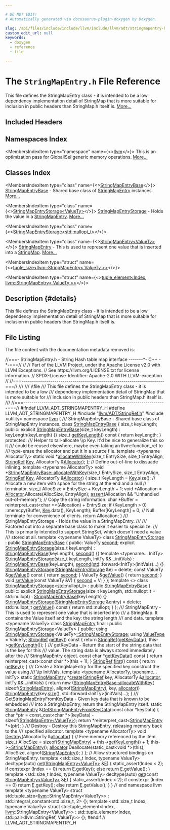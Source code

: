 ```yaml
---

# DO NOT EDIT!
# Automatically generated via docusaurus-plugin-doxygen by Doxygen.

slug: /api/files/include/include/llvm/include/llvm/adt/stringmapentry-h
custom_edit_url: null
keywords:
  - doxygen
  - reference
  - file

---
```





# The `StringMapEntry.h` File Reference

<DoxygenPage pluginConfig={pluginConfig}>

This file defines the StringMapEntry class - it is intended to be a low dependency implementation detail of StringMap that is more suitable for inclusion in public headers than StringMap.h itself is. <a href="#details">More...</a>

## Included Headers

<IncludesList>
<IncludesListItem
  filePath="llvm/ADT/StringRef.h"
  permalink="/docs/api/files/include/include/llvm/include/llvm/adt/stringref-h"
  isLocal="true" />
<IncludesListItem
  filePath="utility"
  permalink=""
  isLocal="false" />
</IncludesList>

## Namespaces Index

<MembersIndex>

<MembersIndexItem
  type="namespace"
  name={<><a href="/docs/api/namespaces/llvm">llvm</a></>}>
This is an optimization pass for GlobalISel generic memory operations. <a href="/docs/api/namespaces/llvm/#details">More...</a>
</MembersIndexItem>

</MembersIndex>

## Classes Index

<MembersIndex>

<MembersIndexItem
  type="class"
  name={<><a href="/docs/api/classes/llvm/stringmapentrybase">StringMapEntryBase</a></>}>
<a href="/docs/api/classes/llvm/stringmapentrybase">StringMapEntryBase</a> - Shared base class of <a href="/docs/api/classes/llvm/stringmapentry">StringMapEntry</a> instances. <a href="/docs/api/classes/llvm/stringmapentrybase/#details">More...</a>
</MembersIndexItem>

<MembersIndexItem
  type="class"
  name={<><a href="/docs/api/classes/llvm/stringmapentrystorage">StringMapEntryStorage&lt;ValueTy&gt;</a></>}>
<a href="/docs/api/classes/llvm/stringmapentrystorage">StringMapEntryStorage</a> - Holds the value in a <a href="/docs/api/classes/llvm/stringmapentry">StringMapEntry</a>. <a href="/docs/api/classes/llvm/stringmapentrystorage/#details">More...</a>
</MembersIndexItem>

<MembersIndexItem
  type="class"
  name={<><a href="/docs/api/classes/llvm/stringmapentrystorage-56cd7d6c41822bb8b87d94276ebb302b">StringMapEntryStorage&lt;std::nullopt_t&gt;</a></>}>
</MembersIndexItem>

<MembersIndexItem
  type="class"
  name={<><a href="/docs/api/classes/llvm/stringmapentry">StringMapEntry&lt;ValueTy&gt;</a></>}>
<a href="/docs/api/classes/llvm/stringmapentry">StringMapEntry</a> - This is used to represent one value that is inserted into a <a href="/docs/api/classes/llvm/stringmap">StringMap</a>. <a href="/docs/api/classes/llvm/stringmapentry/#details">More...</a>
</MembersIndexItem>

<MembersIndexItem
  type="struct"
  name={<><a href="/docs/api/structs/std/tuple-size-23c0d7a68efa0de581b9090bea6ef922">tuple_size&lt;llvm::StringMapEntry&lt; ValueTy &gt;&gt;</a></>}>
</MembersIndexItem>

<MembersIndexItem
  type="struct"
  name={<><a href="/docs/api/structs/std/tuple-element-b418cdfa06b70be633545cf4aa410d5a">tuple_element&lt;Index, llvm::StringMapEntry&lt; ValueTy &gt;&gt;</a></>}>
</MembersIndexItem>

</MembersIndex>

## Description {#details}

This file defines the StringMapEntry class - it is intended to be a low dependency implementation detail of StringMap that is more suitable for inclusion in public headers than StringMap.h itself is.

## File Listing

The file content with the documentation metadata removed is:

<ProgramListing>

<Link id="l00001" /><CodeLine lineNumber="1"><Highlight kind="comment">//===- StringMapEntry.h - String Hash table map interface -------&#42;- C++ -&#42;-===//</Highlight><Highlight kind="normal"></Highlight></CodeLine>
<Link id="l00002" /><CodeLine lineNumber="2"><Highlight kind="normal"></Highlight><Highlight kind="comment">//</Highlight><Highlight kind="normal"></Highlight></CodeLine>
<Link id="l00003" /><CodeLine lineNumber="3"><Highlight kind="normal"></Highlight><Highlight kind="comment">// Part of the LLVM Project, under the Apache License v2.0 with LLVM Exceptions.</Highlight><Highlight kind="normal"></Highlight></CodeLine>
<Link id="l00004" /><CodeLine lineNumber="4"><Highlight kind="normal"></Highlight><Highlight kind="comment">// See https://llvm.org/LICENSE.txt for license information.</Highlight><Highlight kind="normal"></Highlight></CodeLine>
<Link id="l00005" /><CodeLine lineNumber="5"><Highlight kind="normal"></Highlight><Highlight kind="comment">// SPDX-License-Identifier: Apache-2.0 WITH LLVM-exception</Highlight><Highlight kind="normal"></Highlight></CodeLine>
<Link id="l00006" /><CodeLine lineNumber="6"><Highlight kind="normal"></Highlight><Highlight kind="comment">//</Highlight><Highlight kind="normal"></Highlight></CodeLine>
<Link id="l00007" /><CodeLine lineNumber="7"><Highlight kind="normal"></Highlight><Highlight kind="comment">//===----------------------------------------------------------------------===//</Highlight><Highlight kind="comment"></Highlight></CodeLine>
<Link id="l00008" /><CodeLine lineNumber="8"><Highlight kind="comment">///</Highlight></CodeLine>
<Link id="l00009" /><CodeLine lineNumber="9"><Highlight kind="comment">/// \\file</Highlight></CodeLine>
<Link id="l00010" /><CodeLine lineNumber="10"><Highlight kind="comment">/// This file defines the StringMapEntry class - it is intended to be a low</Highlight></CodeLine>
<Link id="l00011" /><CodeLine lineNumber="11"><Highlight kind="comment">/// dependency implementation detail of StringMap that is more suitable for</Highlight></CodeLine>
<Link id="l00012" /><CodeLine lineNumber="12"><Highlight kind="comment">/// inclusion in public headers than StringMap.h itself is.</Highlight></CodeLine>
<Link id="l00013" /><CodeLine lineNumber="13"><Highlight kind="comment">///</Highlight><Highlight kind="normal"></Highlight></CodeLine>
<Link id="l00014" /><CodeLine lineNumber="14"><Highlight kind="normal"></Highlight><Highlight kind="comment">//===----------------------------------------------------------------------===//</Highlight><Highlight kind="normal"></Highlight></CodeLine>
<Link id="l00015" /><CodeLine lineNumber="15"><Highlight kind="normal"></Highlight></CodeLine>
<Link id="l00016" /><CodeLine lineNumber="16"><Highlight kind="normal"></Highlight><Highlight kind="preprocessor">#ifndef LLVM&#95;ADT&#95;STRINGMAPENTRY&#95;H</Highlight><Highlight kind="normal"></Highlight></CodeLine>
<Link id="l00017" /><CodeLine lineNumber="17"><Highlight kind="normal"></Highlight><Highlight kind="preprocessor">#define LLVM&#95;ADT&#95;STRINGMAPENTRY&#95;H</Highlight><Highlight kind="normal"></Highlight></CodeLine>
<Link id="l00018" /><CodeLine lineNumber="18"><Highlight kind="normal"></Highlight></CodeLine>
<Link id="l00019" /><CodeLine lineNumber="19"><Highlight kind="normal"></Highlight><Highlight kind="preprocessor">#include &quot;<a href="/docs/api/files/include/include/llvm/include/llvm/adt/stringref-h">llvm/ADT/StringRef.h</a>&quot;</Highlight><Highlight kind="normal"></Highlight></CodeLine>
<Link id="l00020" /><CodeLine lineNumber="20"><Highlight kind="normal"></Highlight><Highlight kind="preprocessor">#include &lt;utility&gt;</Highlight><Highlight kind="normal"></Highlight></CodeLine>
<Link id="l00021" /><CodeLine lineNumber="21"><Highlight kind="normal"></Highlight></CodeLine>
<Link id="l00022" /><CodeLine lineNumber="22"><Highlight kind="normal"></Highlight><Highlight kind="keyword">namespace </Highlight><Highlight kind="normal"><a href="/docs/api/namespaces/llvm">llvm</a> &#123;</Highlight></CodeLine>
<Link id="l00023" /><CodeLine lineNumber="23"><Highlight kind="normal"></Highlight><Highlight kind="comment"></Highlight></CodeLine>
<Link id="l00024" /><CodeLine lineNumber="24"><Highlight kind="comment">/// StringMapEntryBase - Shared base class of StringMapEntry instances.</Highlight><Highlight kind="normal"></Highlight></CodeLine>
<Link id="l00025" /><CodeLine lineNumber="25" lineLink="/docs/api/classes/llvm/stringmapentrybase"><Highlight kind="normal"></Highlight><Highlight kind="keyword">class </Highlight><Highlight kind="normal"><a href="/docs/api/classes/llvm/stringmapentrybase/#aeb9c9e609233ad05d05fd54e8a330d96">StringMapEntryBase</a> &#123;</Highlight></CodeLine>
<Link id="l00026" /><CodeLine lineNumber="26"><Highlight kind="normal">  </Highlight><Highlight kind="keywordtype">size&#95;t</Highlight><Highlight kind="normal"> keyLength;</Highlight></CodeLine>
<Link id="l00027" /><CodeLine lineNumber="27"><Highlight kind="normal"></Highlight></CodeLine>
<Link id="l00028" /><CodeLine lineNumber="28"><Highlight kind="normal"></Highlight><Highlight kind="keyword">public</Highlight><Highlight kind="normal">:</Highlight></CodeLine>
<Link id="l00029" /><CodeLine lineNumber="29" lineLink="/docs/api/classes/llvm/stringmapentrybase/#aeb9c9e609233ad05d05fd54e8a330d96"><Highlight kind="normal">  </Highlight><Highlight kind="keyword">explicit</Highlight><Highlight kind="normal"> <a href="/docs/api/classes/llvm/stringmapentrybase/#aeb9c9e609233ad05d05fd54e8a330d96">StringMapEntryBase</a>(</Highlight><Highlight kind="keywordtype">size&#95;t</Highlight><Highlight kind="normal"> keyLength) : keyLength(keyLength) &#123;&#125;</Highlight></CodeLine>
<Link id="l00030" /><CodeLine lineNumber="30"><Highlight kind="normal"></Highlight></CodeLine>
<Link id="l00031" /><CodeLine lineNumber="31" lineLink="/docs/api/classes/llvm/stringmapentrybase/#a6a2876e4244397f90ccb7ee6c89d9b8d"><Highlight kind="normal">  </Highlight><Highlight kind="keywordtype">size&#95;t</Highlight><Highlight kind="normal"> <a href="/docs/api/classes/llvm/stringmapentrybase/#a6a2876e4244397f90ccb7ee6c89d9b8d">getKeyLength</a>()</Highlight><Highlight kind="keyword"> const </Highlight><Highlight kind="normal">&#123; </Highlight><Highlight kind="keywordflow">return</Highlight><Highlight kind="normal"> keyLength; &#125;</Highlight></CodeLine>
<Link id="l00032" /><CodeLine lineNumber="32"><Highlight kind="normal"></Highlight></CodeLine>
<Link id="l00033" /><CodeLine lineNumber="33"><Highlight kind="normal"></Highlight><Highlight kind="keyword">protected</Highlight><Highlight kind="normal">:</Highlight><Highlight kind="comment"></Highlight></CodeLine>
<Link id="l00034" /><CodeLine lineNumber="34"><Highlight kind="comment">  /// Helper to tail-allocate \\p Key. It&#39;d be nice to generalize this so it</Highlight></CodeLine>
<Link id="l00035" /><CodeLine lineNumber="35"><Highlight kind="comment">  /// could be reused elsewhere, maybe even taking an llvm::function&#95;ref to</Highlight></CodeLine>
<Link id="l00036" /><CodeLine lineNumber="36"><Highlight kind="comment">  /// type-erase the allocator and put it in a source file.</Highlight><Highlight kind="normal"></Highlight></CodeLine>
<Link id="l00037" /><CodeLine lineNumber="37"><Highlight kind="normal">  </Highlight><Highlight kind="keyword">template</Highlight><Highlight kind="normal"> &lt;</Highlight><Highlight kind="keyword">typename</Highlight><Highlight kind="normal"> AllocatorTy&gt;</Highlight></CodeLine>
<Link id="l00038" /><CodeLine lineNumber="38"><Highlight kind="normal">  </Highlight><Highlight kind="keyword">static</Highlight><Highlight kind="normal"> </Highlight><Highlight kind="keywordtype">void</Highlight><Highlight kind="normal"> &#42;<a href="/docs/api/classes/llvm/stringmapentrybase/#ad02f1e31d20dcd30fca53cf59db4e00d">allocateWithKey</a>(</Highlight><Highlight kind="keywordtype">size&#95;t</Highlight><Highlight kind="normal"> EntrySize, </Highlight><Highlight kind="keywordtype">size&#95;t</Highlight><Highlight kind="normal"> EntryAlign,</Highlight></CodeLine>
<Link id="l00039" /><CodeLine lineNumber="39"><Highlight kind="normal">                               <a href="/docs/api/classes/llvm/stringref">StringRef</a> <a href="/docs/api/namespaces/llvm/#a98c6256d0644613c6b5b3e2ef06ef5ce">Key</a>, AllocatorTy &amp;<a href="/docs/api/files/lib/lib/codegen/regallocbasic-cpp/#ad5d00e1d77644d95847b9bf8da12b759">Allocator</a>);</Highlight></CodeLine>
<Link id="l00040" /><CodeLine lineNumber="40"><Highlight kind="normal">&#125;;</Highlight></CodeLine>
<Link id="l00041" /><CodeLine lineNumber="41"><Highlight kind="normal"></Highlight></CodeLine>
<Link id="l00042" /><CodeLine lineNumber="42"><Highlight kind="normal"></Highlight><Highlight kind="comment">// Define out-of-line to dissuade inlining.</Highlight><Highlight kind="normal"></Highlight></CodeLine>
<Link id="l00043" /><CodeLine lineNumber="43"><Highlight kind="normal"></Highlight><Highlight kind="keyword">template</Highlight><Highlight kind="normal"> &lt;</Highlight><Highlight kind="keyword">typename</Highlight><Highlight kind="normal"> AllocatorTy&gt;</Highlight></CodeLine>
<Link id="l00044" /><CodeLine lineNumber="44" lineLink="/docs/api/classes/llvm/stringmapentrybase/#ad02f1e31d20dcd30fca53cf59db4e00d"><Highlight kind="normal"></Highlight><Highlight kind="keywordtype">void</Highlight><Highlight kind="normal"> &#42;<a href="/docs/api/classes/llvm/stringmapentrybase/#ad02f1e31d20dcd30fca53cf59db4e00d">StringMapEntryBase::allocateWithKey</a>(</Highlight><Highlight kind="keywordtype">size&#95;t</Highlight><Highlight kind="normal"> EntrySize, </Highlight><Highlight kind="keywordtype">size&#95;t</Highlight><Highlight kind="normal"> EntryAlign,</Highlight></CodeLine>
<Link id="l00045" /><CodeLine lineNumber="45"><Highlight kind="normal">                                          <a href="/docs/api/classes/llvm/stringref">StringRef</a> <a href="/docs/api/namespaces/llvm/#a98c6256d0644613c6b5b3e2ef06ef5ce">Key</a>,</Highlight></CodeLine>
<Link id="l00046" /><CodeLine lineNumber="46"><Highlight kind="normal">                                          AllocatorTy &amp;<a href="/docs/api/files/lib/lib/codegen/regallocbasic-cpp/#ad5d00e1d77644d95847b9bf8da12b759">Allocator</a>) &#123;</Highlight></CodeLine>
<Link id="l00047" /><CodeLine lineNumber="47"><Highlight kind="normal">  </Highlight><Highlight kind="keywordtype">size&#95;t</Highlight><Highlight kind="normal"> KeyLength = <a href="/docs/api/namespaces/llvm/#a98c6256d0644613c6b5b3e2ef06ef5ce">Key</a>.size();</Highlight></CodeLine>
<Link id="l00048" /><CodeLine lineNumber="48"><Highlight kind="normal"></Highlight></CodeLine>
<Link id="l00049" /><CodeLine lineNumber="49"><Highlight kind="normal">  </Highlight><Highlight kind="comment">// Allocate a new item with space for the string at the end and a null</Highlight><Highlight kind="normal"></Highlight></CodeLine>
<Link id="l00050" /><CodeLine lineNumber="50"><Highlight kind="normal">  </Highlight><Highlight kind="comment">// terminator.</Highlight><Highlight kind="normal"></Highlight></CodeLine>
<Link id="l00051" /><CodeLine lineNumber="51"><Highlight kind="normal">  </Highlight><Highlight kind="keywordtype">size&#95;t</Highlight><Highlight kind="normal"> AllocSize = EntrySize + KeyLength + 1;</Highlight></CodeLine>
<Link id="l00052" /><CodeLine lineNumber="52"><Highlight kind="normal">  </Highlight><Highlight kind="keywordtype">void</Highlight><Highlight kind="normal"> &#42;Allocation = <a href="/docs/api/files/lib/lib/codegen/regallocbasic-cpp/#ad5d00e1d77644d95847b9bf8da12b759">Allocator</a>.Allocate(AllocSize, EntryAlign);</Highlight></CodeLine>
<Link id="l00053" /><CodeLine lineNumber="53"><Highlight kind="normal">  <a href="/docs/api/files/lib/lib/target/lib/target/amdgpu/silowercontrolflow-cpp/#a4868c5d81c5ccc98c47aeab6244346a0">assert</a>(Allocation &amp;&amp; </Highlight><Highlight kind="stringliteral">&quot;Unhandled out-of-memory&quot;</Highlight><Highlight kind="normal">);</Highlight></CodeLine>
<Link id="l00054" /><CodeLine lineNumber="54"><Highlight kind="normal"></Highlight></CodeLine>
<Link id="l00055" /><CodeLine lineNumber="55"><Highlight kind="normal">  </Highlight><Highlight kind="comment">// Copy the string information.</Highlight><Highlight kind="normal"></Highlight></CodeLine>
<Link id="l00056" /><CodeLine lineNumber="56"><Highlight kind="normal">  </Highlight><Highlight kind="keywordtype">char</Highlight><Highlight kind="normal"> &#42;Buffer = </Highlight><Highlight kind="keyword">reinterpret&#95;cast&lt;</Highlight><Highlight kind="keywordtype">char</Highlight><Highlight kind="normal"> &#42;</Highlight><Highlight kind="keyword">&gt;</Highlight><Highlight kind="normal">(Allocation) + EntrySize;</Highlight></CodeLine>
<Link id="l00057" /><CodeLine lineNumber="57"><Highlight kind="normal">  </Highlight><Highlight kind="keywordflow">if</Highlight><Highlight kind="normal"> (KeyLength &gt; 0)</Highlight></CodeLine>
<Link id="l00058" /><CodeLine lineNumber="58"><Highlight kind="normal">    ::memcpy(Buffer, <a href="/docs/api/namespaces/llvm/#a98c6256d0644613c6b5b3e2ef06ef5ce">Key</a>.data(), KeyLength);</Highlight></CodeLine>
<Link id="l00059" /><CodeLine lineNumber="59"><Highlight kind="normal">  Buffer&#91;KeyLength&#93; = 0; </Highlight><Highlight kind="comment">// Null terminate for convenience of clients.</Highlight><Highlight kind="normal"></Highlight></CodeLine>
<Link id="l00060" /><CodeLine lineNumber="60"><Highlight kind="normal">  </Highlight><Highlight kind="keywordflow">return</Highlight><Highlight kind="normal"> Allocation;</Highlight></CodeLine>
<Link id="l00061" /><CodeLine lineNumber="61"><Highlight kind="normal">&#125;</Highlight></CodeLine>
<Link id="l00062" /><CodeLine lineNumber="62"><Highlight kind="normal"></Highlight><Highlight kind="comment"></Highlight></CodeLine>
<Link id="l00063" /><CodeLine lineNumber="63"><Highlight kind="comment">/// StringMapEntryStorage - Holds the value in a StringMapEntry.</Highlight></CodeLine>
<Link id="l00064" /><CodeLine lineNumber="64"><Highlight kind="comment">///</Highlight></CodeLine>
<Link id="l00065" /><CodeLine lineNumber="65"><Highlight kind="comment">/// Factored out into a separate base class to make it easier to specialize.</Highlight></CodeLine>
<Link id="l00066" /><CodeLine lineNumber="66"><Highlight kind="comment">/// This is primarily intended to support StringSet, which doesn&#39;t need a value</Highlight></CodeLine>
<Link id="l00067" /><CodeLine lineNumber="67"><Highlight kind="comment">/// stored at all.</Highlight><Highlight kind="normal"></Highlight></CodeLine>
<Link id="l00068" /><CodeLine lineNumber="68"><Highlight kind="normal"></Highlight><Highlight kind="keyword">template</Highlight><Highlight kind="normal"> &lt;</Highlight><Highlight kind="keyword">typename</Highlight><Highlight kind="normal"> ValueTy&gt;</Highlight></CodeLine>
<Link id="l00069" /><CodeLine lineNumber="69" lineLink="/docs/api/classes/llvm/stringmapentrystorage"><Highlight kind="normal"></Highlight><Highlight kind="keyword">class </Highlight><Highlight kind="normal"><a href="/docs/api/classes/llvm/stringmapentrystorage/#a269d3fde6eee0a50e66151263d3ae309">StringMapEntryStorage</a> : </Highlight><Highlight kind="keyword">public</Highlight><Highlight kind="normal"> <a href="/docs/api/classes/llvm/stringmapentrybase/#aeb9c9e609233ad05d05fd54e8a330d96">StringMapEntryBase</a> &#123;</Highlight></CodeLine>
<Link id="l00070" /><CodeLine lineNumber="70"><Highlight kind="normal"></Highlight><Highlight kind="keyword">public</Highlight><Highlight kind="normal">:</Highlight></CodeLine>
<Link id="l00071" /><CodeLine lineNumber="71" lineLink="/docs/api/classes/llvm/stringmapentrystorage/#af238d30628ee2c4d1c19220f5d521b9a"><Highlight kind="normal">  ValueTy <a href="/docs/api/classes/llvm/stringmapentrystorage/#af238d30628ee2c4d1c19220f5d521b9a">second</a>;</Highlight></CodeLine>
<Link id="l00072" /><CodeLine lineNumber="72"><Highlight kind="normal"></Highlight></CodeLine>
<Link id="l00073" /><CodeLine lineNumber="73" lineLink="/docs/api/classes/llvm/stringmapentrystorage/#a269d3fde6eee0a50e66151263d3ae309"><Highlight kind="normal">  </Highlight><Highlight kind="keyword">explicit</Highlight><Highlight kind="normal"> <a href="/docs/api/classes/llvm/stringmapentrystorage/#a269d3fde6eee0a50e66151263d3ae309">StringMapEntryStorage</a>(</Highlight><Highlight kind="keywordtype">size&#95;t</Highlight><Highlight kind="normal"> keyLength)</Highlight></CodeLine>
<Link id="l00074" /><CodeLine lineNumber="74"><Highlight kind="normal">      : <a href="/docs/api/classes/llvm/stringmapentrybase/#aeb9c9e609233ad05d05fd54e8a330d96">StringMapEntryBase</a>(keyLength), <a href="/docs/api/classes/llvm/stringmapentrystorage/#af238d30628ee2c4d1c19220f5d521b9a">second</a>() &#123;&#125;</Highlight></CodeLine>
<Link id="l00075" /><CodeLine lineNumber="75"><Highlight kind="normal">  </Highlight><Highlight kind="keyword">template</Highlight><Highlight kind="normal"> &lt;</Highlight><Highlight kind="keyword">typename</Highlight><Highlight kind="normal">... InitTy&gt;</Highlight></CodeLine>
<Link id="l00076" /><CodeLine lineNumber="76" lineLink="/docs/api/classes/llvm/stringmapentrystorage/#a66a56c03833dc3c948f3e72bd4c720cb"><Highlight kind="normal">  <a href="/docs/api/classes/llvm/stringmapentrystorage/#a66a56c03833dc3c948f3e72bd4c720cb">StringMapEntryStorage</a>(</Highlight><Highlight kind="keywordtype">size&#95;t</Highlight><Highlight kind="normal"> keyLength, InitTy &amp;&amp;...initVals)</Highlight></CodeLine>
<Link id="l00077" /><CodeLine lineNumber="77"><Highlight kind="normal">      : <a href="/docs/api/classes/llvm/stringmapentrybase/#aeb9c9e609233ad05d05fd54e8a330d96">StringMapEntryBase</a>(keyLength),</Highlight></CodeLine>
<Link id="l00078" /><CodeLine lineNumber="78"><Highlight kind="normal">        <a href="/docs/api/classes/llvm/stringmapentrystorage/#af238d30628ee2c4d1c19220f5d521b9a">second</a>(<a href="/docs/api/namespaces/std">std</a>::forward&lt;InitTy&gt;(initVals)...) &#123;&#125;</Highlight></CodeLine>
<Link id="l00079" /><CodeLine lineNumber="79" lineLink="/docs/api/classes/llvm/stringmapentrystorage/#a5e2639ca47e2f85bdb8c157607252dda"><Highlight kind="normal">  <a href="/docs/api/classes/llvm/stringmapentrystorage/#a5e2639ca47e2f85bdb8c157607252dda">StringMapEntryStorage</a>(<a href="/docs/api/classes/llvm/stringmapentrystorage/#a269d3fde6eee0a50e66151263d3ae309">StringMapEntryStorage</a> &amp;e) = </Highlight><Highlight kind="keyword">delete</Highlight><Highlight kind="normal">;</Highlight></CodeLine>
<Link id="l00080" /><CodeLine lineNumber="80"><Highlight kind="normal"></Highlight></CodeLine>
<Link id="l00081" /><CodeLine lineNumber="81" lineLink="/docs/api/classes/llvm/stringmapentrystorage/#a79b2f851e3b48002897943fc4049c9cb"><Highlight kind="normal">  </Highlight><Highlight kind="keyword">const</Highlight><Highlight kind="normal"> ValueTy &amp;<a href="/docs/api/classes/llvm/stringmapentrystorage/#a79b2f851e3b48002897943fc4049c9cb">getValue</a>()</Highlight><Highlight kind="keyword"> const </Highlight><Highlight kind="normal">&#123; </Highlight><Highlight kind="keywordflow">return</Highlight><Highlight kind="normal"> <a href="/docs/api/classes/llvm/stringmapentrystorage/#af238d30628ee2c4d1c19220f5d521b9a">second</a>; &#125;</Highlight></CodeLine>
<Link id="l00082" /><CodeLine lineNumber="82" lineLink="/docs/api/classes/llvm/stringmapentrystorage/#a29d4419801c7129c63dbd8fd80787020"><Highlight kind="normal">  ValueTy &amp;<a href="/docs/api/classes/llvm/stringmapentrystorage/#a29d4419801c7129c63dbd8fd80787020">getValue</a>() &#123; </Highlight><Highlight kind="keywordflow">return</Highlight><Highlight kind="normal"> <a href="/docs/api/classes/llvm/stringmapentrystorage/#af238d30628ee2c4d1c19220f5d521b9a">second</a>; &#125;</Highlight></CodeLine>
<Link id="l00083" /><CodeLine lineNumber="83"><Highlight kind="normal"></Highlight></CodeLine>
<Link id="l00084" /><CodeLine lineNumber="84" lineLink="/docs/api/classes/llvm/stringmapentrystorage/#a9860d655d6365f7a35a27d3deb17d537"><Highlight kind="normal">  </Highlight><Highlight kind="keywordtype">void</Highlight><Highlight kind="normal"> <a href="/docs/api/classes/llvm/stringmapentrystorage/#a9860d655d6365f7a35a27d3deb17d537">setValue</a>(</Highlight><Highlight kind="keyword">const</Highlight><Highlight kind="normal"> ValueTy &amp;V) &#123; <a href="/docs/api/classes/llvm/stringmapentrystorage/#af238d30628ee2c4d1c19220f5d521b9a">second</a> = V; &#125;</Highlight></CodeLine>
<Link id="l00085" /><CodeLine lineNumber="85"><Highlight kind="normal">&#125;;</Highlight></CodeLine>
<Link id="l00086" /><CodeLine lineNumber="86"><Highlight kind="normal"></Highlight></CodeLine>
<Link id="l00087" /><CodeLine lineNumber="87"><Highlight kind="normal"></Highlight><Highlight kind="keyword">template</Highlight><Highlight kind="normal"> &lt;&gt;</Highlight></CodeLine>
<Link id="l00088" /><CodeLine lineNumber="88" lineLink="/docs/api/classes/llvm/stringmapentrystorage-56cd7d6c41822bb8b87d94276ebb302b"><Highlight kind="normal"></Highlight><Highlight kind="keyword">class </Highlight><Highlight kind="normal"><a href="/docs/api/classes/llvm/stringmapentrystorage-56cd7d6c41822bb8b87d94276ebb302b/#a17a57f2d479edb1d13ade7f0ce4b32d4">StringMapEntryStorage</a>&lt;<a href="/docs/api/namespaces/std">std</a>::nullopt&#95;t&gt; : </Highlight><Highlight kind="keyword">public</Highlight><Highlight kind="normal"> <a href="/docs/api/classes/llvm/stringmapentrybase/#aeb9c9e609233ad05d05fd54e8a330d96">StringMapEntryBase</a> &#123;</Highlight></CodeLine>
<Link id="l00089" /><CodeLine lineNumber="89"><Highlight kind="normal"></Highlight><Highlight kind="keyword">public</Highlight><Highlight kind="normal">:</Highlight></CodeLine>
<Link id="l00090" /><CodeLine lineNumber="90" lineLink="/docs/api/classes/llvm/stringmapentrystorage-56cd7d6c41822bb8b87d94276ebb302b/#a17a57f2d479edb1d13ade7f0ce4b32d4"><Highlight kind="normal">  </Highlight><Highlight kind="keyword">explicit</Highlight><Highlight kind="normal"> <a href="/docs/api/classes/llvm/stringmapentrystorage-56cd7d6c41822bb8b87d94276ebb302b/#a17a57f2d479edb1d13ade7f0ce4b32d4">StringMapEntryStorage</a>(</Highlight><Highlight kind="keywordtype">size&#95;t</Highlight><Highlight kind="normal"> keyLength,</Highlight></CodeLine>
<Link id="l00091" /><CodeLine lineNumber="91"><Highlight kind="normal">                                 std::nullopt&#95;t = std::nullopt)</Highlight></CodeLine>
<Link id="l00092" /><CodeLine lineNumber="92"><Highlight kind="normal">      : <a href="/docs/api/classes/llvm/stringmapentrybase/#aeb9c9e609233ad05d05fd54e8a330d96">StringMapEntryBase</a>(keyLength) &#123;&#125;</Highlight></CodeLine>
<Link id="l00093" /><CodeLine lineNumber="93" lineLink="/docs/api/classes/llvm/stringmapentrystorage-56cd7d6c41822bb8b87d94276ebb302b/#a2961cc06be2435778480b3744a882e0c"><Highlight kind="normal">  <a href="/docs/api/classes/llvm/stringmapentrystorage-56cd7d6c41822bb8b87d94276ebb302b/#a2961cc06be2435778480b3744a882e0c">StringMapEntryStorage</a>(<a href="/docs/api/classes/llvm/stringmapentrystorage-56cd7d6c41822bb8b87d94276ebb302b/#a17a57f2d479edb1d13ade7f0ce4b32d4">StringMapEntryStorage</a> &amp;entry) = </Highlight><Highlight kind="keyword">delete</Highlight><Highlight kind="normal">;</Highlight></CodeLine>
<Link id="l00094" /><CodeLine lineNumber="94"><Highlight kind="normal"></Highlight></CodeLine>
<Link id="l00095" /><CodeLine lineNumber="95" lineLink="/docs/api/classes/llvm/stringmapentrystorage-56cd7d6c41822bb8b87d94276ebb302b/#a8b8c44026ad743754321cbda3e1f6a83"><Highlight kind="normal">  std::nullopt&#95;t <a href="/docs/api/classes/llvm/stringmapentrystorage-56cd7d6c41822bb8b87d94276ebb302b/#a8b8c44026ad743754321cbda3e1f6a83">getValue</a>()</Highlight><Highlight kind="keyword"> const </Highlight><Highlight kind="normal">&#123; </Highlight><Highlight kind="keywordflow">return</Highlight><Highlight kind="normal"> std::nullopt; &#125;</Highlight></CodeLine>
<Link id="l00096" /><CodeLine lineNumber="96"><Highlight kind="normal">&#125;;</Highlight></CodeLine>
<Link id="l00097" /><CodeLine lineNumber="97"><Highlight kind="normal"></Highlight><Highlight kind="comment"></Highlight></CodeLine>
<Link id="l00098" /><CodeLine lineNumber="98"><Highlight kind="comment">/// StringMapEntry - This is used to represent one value that is inserted into</Highlight></CodeLine>
<Link id="l00099" /><CodeLine lineNumber="99"><Highlight kind="comment">/// a StringMap.  It contains the Value itself and the key: the string length</Highlight></CodeLine>
<Link id="l00100" /><CodeLine lineNumber="100"><Highlight kind="comment">/// and data.</Highlight><Highlight kind="normal"></Highlight></CodeLine>
<Link id="l00101" /><CodeLine lineNumber="101"><Highlight kind="normal"></Highlight><Highlight kind="keyword">template</Highlight><Highlight kind="normal"> &lt;</Highlight><Highlight kind="keyword">typename</Highlight><Highlight kind="normal"> ValueTy&gt;</Highlight></CodeLine>
<Link id="l00102" /><CodeLine lineNumber="102" lineLink="/docs/api/classes/llvm/stringmapentry"><Highlight kind="normal"></Highlight><Highlight kind="keyword">class </Highlight><Highlight kind="normal"><a href="/docs/api/classes/llvm/stringmapentry">StringMapEntry</a> final : </Highlight><Highlight kind="keyword">public</Highlight><Highlight kind="normal"> <a href="/docs/api/classes/llvm/stringmapentrystorage/#a269d3fde6eee0a50e66151263d3ae309">StringMapEntryStorage</a>&lt;ValueTy&gt; &#123;</Highlight></CodeLine>
<Link id="l00103" /><CodeLine lineNumber="103"><Highlight kind="normal"></Highlight><Highlight kind="keyword">public</Highlight><Highlight kind="normal">:</Highlight></CodeLine>
<Link id="l00104" /><CodeLine lineNumber="104"><Highlight kind="normal">  </Highlight><Highlight kind="keyword">using </Highlight><Highlight kind="normal"><a href="/docs/api/classes/llvm/stringmapentrystorage/#a269d3fde6eee0a50e66151263d3ae309">StringMapEntryStorage</a>&lt;ValueTy&gt;<a href="/docs/api/classes/llvm/stringmapentrystorage/#a269d3fde6eee0a50e66151263d3ae309">::StringMapEntryStorage</a>;</Highlight></CodeLine>
<Link id="l00105" /><CodeLine lineNumber="105"><Highlight kind="normal"></Highlight></CodeLine>
<Link id="l00106" /><CodeLine lineNumber="106" lineLink="/docs/api/classes/llvm/stringmapentry/#a21f5a5ab1fe706f89623fe0ce55679af"><Highlight kind="normal">  </Highlight><Highlight kind="keyword">using </Highlight><Highlight kind="normal"><a href="/docs/api/classes/llvm/stringmapentry/#a21f5a5ab1fe706f89623fe0ce55679af">ValueType</a> = ValueTy;</Highlight></CodeLine>
<Link id="l00107" /><CodeLine lineNumber="107"><Highlight kind="normal"></Highlight></CodeLine>
<Link id="l00108" /><CodeLine lineNumber="108" lineLink="/docs/api/classes/llvm/stringmapentry/#a6201b76e51e8eecfbb57c77fba8367b8"><Highlight kind="normal">  <a href="/docs/api/classes/llvm/stringref">StringRef</a> <a href="/docs/api/classes/llvm/stringmapentry/#a6201b76e51e8eecfbb57c77fba8367b8">getKey</a>()</Highlight><Highlight kind="keyword"> const </Highlight><Highlight kind="normal">&#123;</Highlight></CodeLine>
<Link id="l00109" /><CodeLine lineNumber="109"><Highlight kind="normal">    </Highlight><Highlight kind="keywordflow">return</Highlight><Highlight kind="normal"> <a href="/docs/api/classes/llvm/stringref">StringRef</a>(<a href="/docs/api/classes/llvm/stringmapentry/#af00ecfc79d7fe461d92e306db445a13f">getKeyData</a>(), this-&gt;<a href="/docs/api/classes/llvm/stringmapentrybase/#a6a2876e4244397f90ccb7ee6c89d9b8d">getKeyLength</a>());</Highlight></CodeLine>
<Link id="l00110" /><CodeLine lineNumber="110"><Highlight kind="normal">  &#125;</Highlight></CodeLine>
<Link id="l00111" /><CodeLine lineNumber="111"><Highlight kind="normal"></Highlight><Highlight kind="comment"></Highlight></CodeLine>
<Link id="l00112" /><CodeLine lineNumber="112"><Highlight kind="comment">  /// getKeyData - Return the start of the string data that is the key for this</Highlight></CodeLine>
<Link id="l00113" /><CodeLine lineNumber="113"><Highlight kind="comment">  /// value.  The string data is always stored immediately after the</Highlight></CodeLine>
<Link id="l00114" /><CodeLine lineNumber="114"><Highlight kind="comment">  /// StringMapEntry object.</Highlight><Highlight kind="normal"></Highlight></CodeLine>
<Link id="l00115" /><CodeLine lineNumber="115" lineLink="/docs/api/classes/llvm/stringmapentry/#af00ecfc79d7fe461d92e306db445a13f"><Highlight kind="normal">  </Highlight><Highlight kind="keyword">const</Highlight><Highlight kind="normal"> </Highlight><Highlight kind="keywordtype">char</Highlight><Highlight kind="normal"> &#42;<a href="/docs/api/classes/llvm/stringmapentry/#af00ecfc79d7fe461d92e306db445a13f">getKeyData</a>()</Highlight><Highlight kind="keyword"> const </Highlight><Highlight kind="normal">&#123;</Highlight></CodeLine>
<Link id="l00116" /><CodeLine lineNumber="116"><Highlight kind="normal">    </Highlight><Highlight kind="keywordflow">return</Highlight><Highlight kind="normal"> </Highlight><Highlight kind="keyword">reinterpret&#95;cast&lt;</Highlight><Highlight kind="keyword">const </Highlight><Highlight kind="keywordtype">char</Highlight><Highlight kind="normal"> &#42;</Highlight><Highlight kind="keyword">&gt;</Highlight><Highlight kind="normal">(</Highlight><Highlight kind="keyword">this</Highlight><Highlight kind="normal"> + 1);</Highlight></CodeLine>
<Link id="l00117" /><CodeLine lineNumber="117"><Highlight kind="normal">  &#125;</Highlight></CodeLine>
<Link id="l00118" /><CodeLine lineNumber="118"><Highlight kind="normal"></Highlight></CodeLine>
<Link id="l00119" /><CodeLine lineNumber="119" lineLink="/docs/api/classes/llvm/stringmapentry/#aa90d7ff5110be6315425ec6c29da762b"><Highlight kind="normal">  <a href="/docs/api/classes/llvm/stringref">StringRef</a> <a href="/docs/api/classes/llvm/stringmapentry/#aa90d7ff5110be6315425ec6c29da762b">first</a>()</Highlight><Highlight kind="keyword"> const </Highlight><Highlight kind="normal">&#123; </Highlight><Highlight kind="keywordflow">return</Highlight><Highlight kind="normal"> <a href="/docs/api/classes/llvm/stringmapentry/#a6201b76e51e8eecfbb57c77fba8367b8">getKey</a>(); &#125;</Highlight></CodeLine>
<Link id="l00120" /><CodeLine lineNumber="120"><Highlight kind="normal"></Highlight><Highlight kind="comment"></Highlight></CodeLine>
<Link id="l00121" /><CodeLine lineNumber="121"><Highlight kind="comment">  /// Create a StringMapEntry for the specified key construct the value using</Highlight></CodeLine>
<Link id="l00122" /><CodeLine lineNumber="122"><Highlight kind="comment">  /// \\p InitiVals.</Highlight><Highlight kind="normal"></Highlight></CodeLine>
<Link id="l00123" /><CodeLine lineNumber="123"><Highlight kind="normal">  </Highlight><Highlight kind="keyword">template</Highlight><Highlight kind="normal"> &lt;</Highlight><Highlight kind="keyword">typename</Highlight><Highlight kind="normal"> AllocatorTy, </Highlight><Highlight kind="keyword">typename</Highlight><Highlight kind="normal">... InitTy&gt;</Highlight></CodeLine>
<Link id="l00124" /><CodeLine lineNumber="124" lineLink="/docs/api/classes/llvm/stringmapentry/#a09f6c55119f75e7997dab2bbd8d2f065"><Highlight kind="normal">  </Highlight><Highlight kind="keyword">static</Highlight><Highlight kind="normal"> <a href="/docs/api/classes/llvm/stringmapentry">StringMapEntry</a> &#42;<a href="/docs/api/classes/llvm/stringmapentry/#a09f6c55119f75e7997dab2bbd8d2f065">create</a>(<a href="/docs/api/classes/llvm/stringref">StringRef</a> key, AllocatorTy &amp;<a href="/docs/api/files/include/include/llvm/include/llvm/demangle/itaniumdemangle-h/#ae2b0d0345572d6718e219aa76d1d54eda3ea9a0394aab44aadd148cfafa5c6693">allocator</a>,</Highlight></CodeLine>
<Link id="l00125" /><CodeLine lineNumber="125"><Highlight kind="normal">                                InitTy &amp;&amp;...initVals) &#123;</Highlight></CodeLine>
<Link id="l00126" /><CodeLine lineNumber="126"><Highlight kind="normal">    </Highlight><Highlight kind="keywordflow">return</Highlight><Highlight kind="normal"> </Highlight><Highlight kind="keyword">new</Highlight><Highlight kind="normal"> (<a href="/docs/api/classes/llvm/stringmapentrybase/#ad02f1e31d20dcd30fca53cf59db4e00d">StringMapEntryBase::allocateWithKey</a>(</Highlight></CodeLine>
<Link id="l00127" /><CodeLine lineNumber="127"><Highlight kind="normal">        </Highlight><Highlight kind="keyword">sizeof</Highlight><Highlight kind="normal">(<a href="/docs/api/classes/llvm/stringmapentry">StringMapEntry</a>), </Highlight><Highlight kind="keyword">alignof</Highlight><Highlight kind="normal">(<a href="/docs/api/classes/llvm/stringmapentry">StringMapEntry</a>), key, <a href="/docs/api/files/include/include/llvm/include/llvm/demangle/itaniumdemangle-h/#ae2b0d0345572d6718e219aa76d1d54eda3ea9a0394aab44aadd148cfafa5c6693">allocator</a>))</Highlight></CodeLine>
<Link id="l00128" /><CodeLine lineNumber="128"><Highlight kind="normal">        <a href="/docs/api/classes/llvm/stringmapentry">StringMapEntry</a>(key.<a href="/docs/api/classes/llvm/stringref/#a5db9240c74644c67759dd0f901fc3c7d">size</a>(), std::forward&lt;InitTy&gt;(initVals)...);</Highlight></CodeLine>
<Link id="l00129" /><CodeLine lineNumber="129"><Highlight kind="normal">  &#125;</Highlight></CodeLine>
<Link id="l00130" /><CodeLine lineNumber="130"><Highlight kind="normal"></Highlight><Highlight kind="comment"></Highlight></CodeLine>
<Link id="l00131" /><CodeLine lineNumber="131"><Highlight kind="comment">  /// GetStringMapEntryFromKeyData - Given key data that is known to be embedded</Highlight></CodeLine>
<Link id="l00132" /><CodeLine lineNumber="132"><Highlight kind="comment">  /// into a StringMapEntry, return the StringMapEntry itself.</Highlight><Highlight kind="normal"></Highlight></CodeLine>
<Link id="l00133" /><CodeLine lineNumber="133" lineLink="/docs/api/classes/llvm/stringmapentry/#ae642d4e909f7f77f2496fa6331f27837"><Highlight kind="normal">  </Highlight><Highlight kind="keyword">static</Highlight><Highlight kind="normal"> <a href="/docs/api/classes/llvm/stringmapentry">StringMapEntry</a> &amp;<a href="/docs/api/classes/llvm/stringmapentry/#ae642d4e909f7f77f2496fa6331f27837">GetStringMapEntryFromKeyData</a>(</Highlight><Highlight kind="keyword">const</Highlight><Highlight kind="normal"> </Highlight><Highlight kind="keywordtype">char</Highlight><Highlight kind="normal"> &#42;keyData) &#123;</Highlight></CodeLine>
<Link id="l00134" /><CodeLine lineNumber="134"><Highlight kind="normal">    </Highlight><Highlight kind="keywordtype">char</Highlight><Highlight kind="normal"> &#42;ptr = </Highlight><Highlight kind="keyword">const&#95;cast&lt;</Highlight><Highlight kind="keywordtype">char</Highlight><Highlight kind="normal"> &#42;</Highlight><Highlight kind="keyword">&gt;</Highlight><Highlight kind="normal">(keyData) - </Highlight><Highlight kind="keyword">sizeof</Highlight><Highlight kind="normal">(<a href="/docs/api/classes/llvm/stringmapentry">StringMapEntry&lt;ValueTy&gt;</a>);</Highlight></CodeLine>
<Link id="l00135" /><CodeLine lineNumber="135"><Highlight kind="normal">    </Highlight><Highlight kind="keywordflow">return</Highlight><Highlight kind="normal"> &#42;</Highlight><Highlight kind="keyword">reinterpret&#95;cast&lt;</Highlight><Highlight kind="normal"><a href="/docs/api/classes/llvm/stringmapentry">StringMapEntry</a> &#42;</Highlight><Highlight kind="keyword">&gt;</Highlight><Highlight kind="normal">(ptr);</Highlight></CodeLine>
<Link id="l00136" /><CodeLine lineNumber="136"><Highlight kind="normal">  &#125;</Highlight></CodeLine>
<Link id="l00137" /><CodeLine lineNumber="137"><Highlight kind="normal"></Highlight><Highlight kind="comment"></Highlight></CodeLine>
<Link id="l00138" /><CodeLine lineNumber="138"><Highlight kind="comment">  /// Destroy - Destroy this StringMapEntry, releasing memory back to the</Highlight></CodeLine>
<Link id="l00139" /><CodeLine lineNumber="139"><Highlight kind="comment">  /// specified allocator.</Highlight><Highlight kind="normal"></Highlight></CodeLine>
<Link id="l00140" /><CodeLine lineNumber="140" lineLink="/docs/api/classes/llvm/stringmapentry/#acb4c668e424bcb706f1b0e51605b2b43"><Highlight kind="normal">  </Highlight><Highlight kind="keyword">template</Highlight><Highlight kind="normal"> &lt;</Highlight><Highlight kind="keyword">typename</Highlight><Highlight kind="normal"> AllocatorTy&gt; </Highlight><Highlight kind="keywordtype">void</Highlight><Highlight kind="normal"> <a href="/docs/api/classes/llvm/stringmapentry/#acb4c668e424bcb706f1b0e51605b2b43">Destroy</a>(AllocatorTy &amp;<a href="/docs/api/files/include/include/llvm/include/llvm/demangle/itaniumdemangle-h/#ae2b0d0345572d6718e219aa76d1d54eda3ea9a0394aab44aadd148cfafa5c6693">allocator</a>) &#123;</Highlight></CodeLine>
<Link id="l00141" /><CodeLine lineNumber="141"><Highlight kind="normal">    </Highlight><Highlight kind="comment">// Free memory referenced by the item.</Highlight><Highlight kind="normal"></Highlight></CodeLine>
<Link id="l00142" /><CodeLine lineNumber="142"><Highlight kind="normal">    </Highlight><Highlight kind="keywordtype">size&#95;t</Highlight><Highlight kind="normal"> AllocSize = </Highlight><Highlight kind="keyword">sizeof</Highlight><Highlight kind="normal">(<a href="/docs/api/classes/llvm/stringmapentry">StringMapEntry</a>) + this-&gt;<a href="/docs/api/classes/llvm/stringmapentrybase/#a6a2876e4244397f90ccb7ee6c89d9b8d">getKeyLength</a>() + 1;</Highlight></CodeLine>
<Link id="l00143" /><CodeLine lineNumber="143"><Highlight kind="normal">    this-&gt;<a href="/docs/api/classes/llvm/stringmapentry">~StringMapEntry</a>();</Highlight></CodeLine>
<Link id="l00144" /><CodeLine lineNumber="144"><Highlight kind="normal">    <a href="/docs/api/files/include/include/llvm/include/llvm/demangle/itaniumdemangle-h/#ae2b0d0345572d6718e219aa76d1d54eda3ea9a0394aab44aadd148cfafa5c6693">allocator</a>.Deallocate(</Highlight><Highlight kind="keyword">static&#95;cast&lt;</Highlight><Highlight kind="keywordtype">void</Highlight><Highlight kind="normal"> &#42;</Highlight><Highlight kind="keyword">&gt;</Highlight><Highlight kind="normal">(</Highlight><Highlight kind="keyword">this</Highlight><Highlight kind="normal">), AllocSize,</Highlight></CodeLine>
<Link id="l00145" /><CodeLine lineNumber="145"><Highlight kind="normal">                         </Highlight><Highlight kind="keyword">alignof</Highlight><Highlight kind="normal">(<a href="/docs/api/classes/llvm/stringmapentry">StringMapEntry</a>));</Highlight></CodeLine>
<Link id="l00146" /><CodeLine lineNumber="146"><Highlight kind="normal">  &#125;</Highlight></CodeLine>
<Link id="l00147" /><CodeLine lineNumber="147"><Highlight kind="normal">&#125;;</Highlight></CodeLine>
<Link id="l00148" /><CodeLine lineNumber="148"><Highlight kind="normal"></Highlight></CodeLine>
<Link id="l00149" /><CodeLine lineNumber="149"><Highlight kind="normal"></Highlight><Highlight kind="comment">// Allow structured bindings on StringMapEntry.</Highlight><Highlight kind="normal"></Highlight></CodeLine>
<Link id="l00150" /><CodeLine lineNumber="150"><Highlight kind="normal"></Highlight></CodeLine>
<Link id="l00151" /><CodeLine lineNumber="151"><Highlight kind="normal"></Highlight><Highlight kind="keyword">template</Highlight><Highlight kind="normal"> &lt;std::</Highlight><Highlight kind="keywordtype">size&#95;t</Highlight><Highlight kind="normal"> Index, </Highlight><Highlight kind="keyword">typename</Highlight><Highlight kind="normal"> ValueTy&gt;</Highlight></CodeLine>
<Link id="l00152" /><CodeLine lineNumber="152" lineLink="/docs/api/namespaces/llvm/#a7f0cb2395c75c824abafcabff6df6bf7"><Highlight kind="normal"></Highlight><Highlight kind="keyword">decltype</Highlight><Highlight kind="normal">(</Highlight><Highlight kind="keyword">auto</Highlight><Highlight kind="normal">) <a href="/docs/api/namespaces/llvm/#a73257f51950d9ea50955e3fb9c724a25">get</a>(<a href="/docs/api/classes/llvm/stringmapentry">StringMapEntry&lt;ValueTy&gt;</a> &amp;<a href="/docs/api/files/lib/lib/ir/builtingcs-cpp/#abb2b3a60ccc38a28239e19a1646e0c8a">E</a>) &#123;</Highlight></CodeLine>
<Link id="l00153" /><CodeLine lineNumber="153"><Highlight kind="normal">  </Highlight><Highlight kind="keyword">static&#95;assert</Highlight><Highlight kind="normal">(Index &lt; 2);</Highlight></CodeLine>
<Link id="l00154" /><CodeLine lineNumber="154"><Highlight kind="normal">  </Highlight><Highlight kind="keywordflow">if</Highlight><Highlight kind="normal"> </Highlight><Highlight kind="keyword">constexpr</Highlight><Highlight kind="normal"> (Index == 0)</Highlight></CodeLine>
<Link id="l00155" /><CodeLine lineNumber="155"><Highlight kind="normal">    </Highlight><Highlight kind="keywordflow">return</Highlight><Highlight kind="normal"> <a href="/docs/api/files/lib/lib/ir/builtingcs-cpp/#abb2b3a60ccc38a28239e19a1646e0c8a">E</a>.getKey();</Highlight></CodeLine>
<Link id="l00156" /><CodeLine lineNumber="156"><Highlight kind="normal">  </Highlight><Highlight kind="keywordflow">else</Highlight><Highlight kind="normal"></Highlight></CodeLine>
<Link id="l00157" /><CodeLine lineNumber="157"><Highlight kind="normal">    </Highlight><Highlight kind="keywordflow">return</Highlight><Highlight kind="normal"> <a href="/docs/api/files/lib/lib/ir/builtingcs-cpp/#abb2b3a60ccc38a28239e19a1646e0c8a">E</a>.getValue();</Highlight></CodeLine>
<Link id="l00158" /><CodeLine lineNumber="158"><Highlight kind="normal">&#125;</Highlight></CodeLine>
<Link id="l00159" /><CodeLine lineNumber="159"><Highlight kind="normal"></Highlight></CodeLine>
<Link id="l00160" /><CodeLine lineNumber="160"><Highlight kind="normal"></Highlight><Highlight kind="keyword">template</Highlight><Highlight kind="normal"> &lt;std::</Highlight><Highlight kind="keywordtype">size&#95;t</Highlight><Highlight kind="normal"> Index, </Highlight><Highlight kind="keyword">typename</Highlight><Highlight kind="normal"> ValueTy&gt;</Highlight></CodeLine>
<Link id="l00161" /><CodeLine lineNumber="161" lineLink="/docs/api/namespaces/llvm/#acc758187b18a458124304e1309676dbd"><Highlight kind="normal"></Highlight><Highlight kind="keyword">decltype</Highlight><Highlight kind="normal">(</Highlight><Highlight kind="keyword">auto</Highlight><Highlight kind="normal">) <a href="/docs/api/namespaces/llvm/#a73257f51950d9ea50955e3fb9c724a25">get</a>(</Highlight><Highlight kind="keyword">const</Highlight><Highlight kind="normal"> <a href="/docs/api/classes/llvm/stringmapentry">StringMapEntry&lt;ValueTy&gt;</a> &amp;<a href="/docs/api/files/lib/lib/ir/builtingcs-cpp/#abb2b3a60ccc38a28239e19a1646e0c8a">E</a>) &#123;</Highlight></CodeLine>
<Link id="l00162" /><CodeLine lineNumber="162"><Highlight kind="normal">  </Highlight><Highlight kind="keyword">static&#95;assert</Highlight><Highlight kind="normal">(Index &lt; 2);</Highlight></CodeLine>
<Link id="l00163" /><CodeLine lineNumber="163"><Highlight kind="normal">  </Highlight><Highlight kind="keywordflow">if</Highlight><Highlight kind="normal"> </Highlight><Highlight kind="keyword">constexpr</Highlight><Highlight kind="normal"> (Index == 0)</Highlight></CodeLine>
<Link id="l00164" /><CodeLine lineNumber="164"><Highlight kind="normal">    </Highlight><Highlight kind="keywordflow">return</Highlight><Highlight kind="normal"> <a href="/docs/api/files/lib/lib/ir/builtingcs-cpp/#abb2b3a60ccc38a28239e19a1646e0c8a">E</a>.getKey();</Highlight></CodeLine>
<Link id="l00165" /><CodeLine lineNumber="165"><Highlight kind="normal">  </Highlight><Highlight kind="keywordflow">else</Highlight><Highlight kind="normal"></Highlight></CodeLine>
<Link id="l00166" /><CodeLine lineNumber="166"><Highlight kind="normal">    </Highlight><Highlight kind="keywordflow">return</Highlight><Highlight kind="normal"> <a href="/docs/api/files/lib/lib/ir/builtingcs-cpp/#abb2b3a60ccc38a28239e19a1646e0c8a">E</a>.getValue();</Highlight></CodeLine>
<Link id="l00167" /><CodeLine lineNumber="167"><Highlight kind="normal">&#125;</Highlight></CodeLine>
<Link id="l00168" /><CodeLine lineNumber="168"><Highlight kind="normal"></Highlight></CodeLine>
<Link id="l00169" /><CodeLine lineNumber="169"><Highlight kind="normal">&#125; </Highlight><Highlight kind="comment">// end namespace llvm</Highlight><Highlight kind="normal"></Highlight></CodeLine>
<Link id="l00170" /><CodeLine lineNumber="170"><Highlight kind="normal"></Highlight></CodeLine>
<Link id="l00171" /><CodeLine lineNumber="171"><Highlight kind="normal"></Highlight><Highlight kind="keyword">template</Highlight><Highlight kind="normal"> &lt;</Highlight><Highlight kind="keyword">typename</Highlight><Highlight kind="normal"> ValueTy&gt;</Highlight></CodeLine>
<Link id="l00172" /><CodeLine lineNumber="172" lineLink="/docs/api/structs/std/tuple-size-23c0d7a68efa0de581b9090bea6ef922"><Highlight kind="normal"></Highlight><Highlight kind="keyword">struct </Highlight><Highlight kind="normal">std::tuple&#95;size&lt;<a href="/docs/api/namespaces/llvm">llvm</a>::StringMapEntry&lt;ValueTy&gt;&gt;</Highlight></CodeLine>
<Link id="l00173" /><CodeLine lineNumber="173"><Highlight kind="normal">    : std::integral&#95;constant&lt;std::size&#95;t, 2&gt; &#123;&#125;;</Highlight></CodeLine>
<Link id="l00174" /><CodeLine lineNumber="174"><Highlight kind="normal"></Highlight></CodeLine>
<Link id="l00175" /><CodeLine lineNumber="175"><Highlight kind="normal"></Highlight><Highlight kind="keyword">template</Highlight><Highlight kind="normal"> &lt;std::</Highlight><Highlight kind="keywordtype">size&#95;t</Highlight><Highlight kind="normal"> Index, </Highlight><Highlight kind="keyword">typename</Highlight><Highlight kind="normal"> ValueTy&gt;</Highlight></CodeLine>
<Link id="l00176" /><CodeLine lineNumber="176" lineLink="/docs/api/structs/std/tuple-element-b418cdfa06b70be633545cf4aa410d5a"><Highlight kind="normal"></Highlight><Highlight kind="keyword">struct </Highlight><Highlight kind="normal">std::tuple&#95;element&lt;Index, <a href="/docs/api/namespaces/llvm">llvm</a>::StringMapEntry&lt;ValueTy&gt;&gt;</Highlight></CodeLine>
<Link id="l00177" /><CodeLine lineNumber="177"><Highlight kind="normal">    : std::tuple&#95;element&lt;Index, std::pair&lt;llvm::StringRef, ValueTy&gt;&gt; &#123;&#125;;</Highlight></CodeLine>
<Link id="l00178" /><CodeLine lineNumber="178"><Highlight kind="normal"></Highlight></CodeLine>
<Link id="l00179" /><CodeLine lineNumber="179"><Highlight kind="normal"></Highlight><Highlight kind="preprocessor">#endif </Highlight><Highlight kind="comment">// LLVM&#95;ADT&#95;STRINGMAPENTRY&#95;H</Highlight><Highlight kind="normal"></Highlight></CodeLine>

</ProgramListing>


</DoxygenPage>
